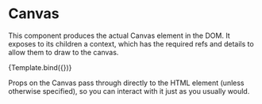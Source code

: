 

<Meta title="Canvas/Canvas" component={Canvas} />


# Canvas

This component produces the actual Canvas element in the DOM. It exposes to its children a context, which has the required refs and details to allow them to draw to the canvas.

<Canvas>
  <Story
    name="Basic"
    args={{ style: { "box-shadow": "0 3px 5px rgba(0, 0, 0, 0.384)" } }}
  >
    {Template.bind({})}
  </Story>
</Canvas>

<ArgsTable story="Basic" />

Props on the Canvas pass through directly to the HTML element (unless otherwise specified), so you can interact with it just as you usually would.
